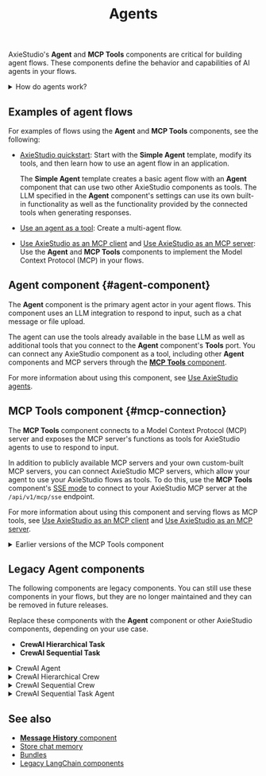 ﻿---
title: Agents
slug: /components-agents
---

AxieStudio's **Agent** and **MCP Tools** components are critical for building agent flows.
These components define the behavior and capabilities of AI agents in your flows.

<details>
<summary>How do agents work?</summary>

Agents extend Large Language Models (LLMs) by integrating _tools_, which are functions that provide additional context and enable autonomous task execution.
These integrations make agents more specialized and powerful than standalone LLMs.

Whereas an LLM might generate acceptable, inert responses to general queries and tasks, an agent can leverage the integrated context and tools to provide more relevant responses and even take action.
For example, you might create an agent that can access your company's knowledge base, repositories, and other resources to help your team with tasks that require knowledge of your specific products, customers, and code.

Agents use LLMs as a reasoning engine to process input, determine which actions to take to address the query, and then generate a response.
The response could be a typical text-based LLM response, or it could involve an action, like editing a file, running a script, or calling an external API.

In an agentic context, tools are functions that the agent can run to perform tasks or access external resources.
A function is wrapped as a `Tool` object with a common interface that the agent understands.
Agents become aware of tools through tool registration, which is when the agent is provided a list of available tools typically at agent initialization.
The `Tool` object's description tells the agent what the tool can do so that it can decide whether the tool is appropriate for a given request.

</details>

## Examples of agent flows

For examples of flows using the **Agent** and **MCP Tools** components, see the following:

* [AxieStudio quickstart](/get-started-quickstart): Start with the **Simple Agent** template, modify its tools, and then learn how to use an agent flow in an application.

    The **Simple Agent** template creates a basic agent flow with an **Agent** component that can use two other AxieStudio components as tools.
    The LLM specified in the **Agent** component's settings can use its own built-in functionality as well as the functionality provided by the connected tools when generating responses.

* [Use an agent as a tool](/agents-tools#use-an-agent-as-a-tool): Create a multi-agent flow.

* [Use AxieStudio as an MCP client](/mcp-client) and [Use AxieStudio as an MCP server](/mcp-server): Use the **Agent** and **MCP Tools** components to implement the Model Context Protocol (MCP) in your flows.

## Agent component {#agent-component}

The **Agent** component is the primary agent actor in your agent flows.
This component uses an LLM integration to respond to input, such as a chat message or file upload.

The agent can use the tools already available in the base LLM as well as additional tools that you connect to the **Agent** component's **Tools** port.
You can connect any AxieStudio component as a tool, including other **Agent** components and MCP servers through the [**MCP Tools** component](#mcp-connection).

For more information about using this component, see [Use AxieStudio agents](/agents).

## MCP Tools component {#mcp-connection}

The **MCP Tools** component connects to a Model Context Protocol (MCP) server and exposes the MCP server's functions as tools for AxieStudio agents to use to respond to input.

In addition to publicly available MCP servers and your own custom-built MCP servers, you can connect AxieStudio MCP servers, which allow your agent to use your AxieStudio flows as tools.
To do this, use the **MCP Tools** component's [SSE mode](/mcp-client#mcp-sse-mode) to connect to your AxieStudio MCP server at the `/api/v1/mcp/sse` endpoint.

For more information about using this component and serving flows as MCP tools, see [Use AxieStudio as an MCP client](/mcp-client) and [Use AxieStudio as an MCP server](/mcp-server).

<details>
<summary>Earlier versions of the MCP Tools component</summary>

* in AxieStudio version 1.5, the **MCP Connection** component was renamed to the **MCP Tools** component.
* in AxieStudio version 1.3, the **MCP Tools (stdio)** and **MCP Tools (SSE)** components were deprecated and replaced by the unified **MCP Connection** component, which was later renamed to **MCP Tools**.

</details>

## Legacy Agent components

The following components are legacy components.
You can still use these components in your flows, but they are no longer maintained and they can be removed in future releases.

Replace these components with the **Agent** component or other AxieStudio components, depending on your use case.

* **CrewAI Hierarchical Task**
* **CrewAI Sequential Task**

<details>
<summary>CrewAI Agent</summary>

This component represents CrewAI agents, allowing for the creation of specialized AI agents with defined roles goals and capabilities within a crew.
For more information, see the [CrewAI agents documentation](https://docs.crewai.com/core-concepts/Agents/).

This component accepts the following parameters:

| Name | Display Name | Info |
|------|--------------|------|
| role | Role | Input parameter. The role of the agent. |
| goal | Goal | Input parameter. The objective of the agent. |
| backstory | Backstory | Input parameter. The backstory of the agent. |
| tools | Tools | Input parameter. The tools at the agent's disposal. |
| llm | Language Model | Input parameter. The language model that runs the agent. |
| memory | Memory | Input parameter. This determines whether the agent should have memory or not. |
| verbose | Verbose | Input parameter. This enables verbose output. |
| allow_delegation | Allow Delegation | Input parameter. This determines whether the agent is allowed to delegate tasks to other agents. |
| allow_code_execution | Allow Code Execution | Input parameter. This determines whether the agent is allowed to execute code. |
| kwargs | kwargs | Input parameter. Additional keyword arguments for the agent. |
| output | Agent | Output parameter. The constructed CrewAI Agent object. |

</details>

<details>
<summary>CrewAI Hierarchical Crew</summary>

This component represents a group of agents managing how they should collaborate and the tasks they should perform in a hierarchical structure. This component allows for the creation of a crew with a manager overseeing the task execution.
For more information, see the [CrewAI hierarchical crew documentation](https://docs.crewai.com/how-to/Hierarchical/).

It accepts the following parameters:

| Name | Display Name | Info |
|------|--------------|------|
| agents | Agents | Input parameter. The list of Agent objects representing the crew members. |
| tasks | Tasks | Input parameter. The list of HierarchicalTask objects representing the tasks to be executed. |
| manager_llm | Manager LLM | Input parameter. The language model for the manager agent. |
| manager_agent | Manager Agent | Input parameter. The specific agent to act as the manager. |
| verbose | Verbose | Input parameter. This enables verbose output for detailed logging. |
| memory | Memory | Input parameter. The memory configuration for the crew. |
| use_cache | Use Cache | Input parameter. This enables caching of results. |
| max_rpm | Max RPM | Input parameter. This sets the maximum requests per minute. |
| share_crew | Share Crew | Input parameter. This determines if the crew information is shared among agents. |
| function_calling_llm | Function Calling LLM | Input parameter. The language model for function calling. |
| crew | Crew | Output parameter. The constructed Crew object with hierarchical task execution. |

</details>

<details>
<summary>CrewAI Sequential Crew</summary>

This component represents a group of agents with tasks that are executed sequentially. This component allows for the creation of a crew that performs tasks in a specific order.
For more information, see the [CrewAI sequential crew documentation](https://docs.crewai.com/how-to/Sequential/).

It accepts the following parameters:

| Name | Display Name | Info |
|------|--------------|------|
| tasks | Tasks | Input parameter. The list of SequentialTask objects representing the tasks to be executed. |
| verbose | Verbose | Input parameter. This enables verbose output for detailed logging. |
| memory | Memory | Input parameter. The memory configuration for the crew. |
| use_cache | Use Cache | Input parameter. This enables caching of results. |
| max_rpm | Max RPM | Input parameter. This sets the maximum requests per minute. |
| share_crew | Share Crew | Input parameter. This determines if the crew information is shared among agents. |
| function_calling_llm | Function Calling LLM | Input parameter. The language model for function calling. |
| crew | Crew | Output parameter. The constructed Crew object with sequential task execution. |

</details>

<details>
<summary>CrewAI Sequential Task Agent</summary>

This component creates a CrewAI Task and its associated agent allowing for the definition of sequential tasks with specific agent roles and capabilities.
For more information, see the [CrewAI sequential agents documentation](https://docs.crewai.com/how-to/Sequential/).

It accepts the following parameters:

| Name | Display Name | Info |
|------|--------------|------|
| role | Role | Input parameter. The role of the agent. |
| goal | Goal | Input parameter. The objective of the agent. |
| backstory | Backstory | Input parameter. The backstory of the agent. |
| tools | Tools | Input parameter. The tools at the agent's disposal. |
| llm | Language Model | Input parameter. The language model that runs the agent. |
| memory | Memory | Input parameter. This determines whether the agent should have memory or not. |
| verbose | Verbose | Input parameter. This enables verbose output. |
| allow_delegation | Allow Delegation | Input parameter. This determines whether the agent is allowed to delegate tasks to other agents. |
| allow_code_execution | Allow Code Execution | Input parameter. This determines whether the agent is allowed to execute code. |
| agent_kwargs | Agent kwargs | Input parameter. The additional kwargs for the agent. |
| task_description | Task Description | Input parameter. The descriptive text detailing the task's purpose and execution. |
| expected_output | Expected Task Output | Input parameter. The clear definition of the expected task outcome. |
| async_execution | Async Execution | Input parameter. Boolean flag indicating asynchronous task execution. |
| previous_task | Previous Task | Input parameter. The previous task in the sequence for chaining. |
| task_output | Sequential Task | Output parameter. The list of SequentialTask objects representing the created tasks. |

</details>

## See also

* [**Message History** component](/components-helpers#message-history)
* [Store chat memory](/memory#store-chat-memory)
* [Bundles](/components-bundle-components)
* [Legacy LangChain components](/bundles-langchain#legacy-langchain-components)